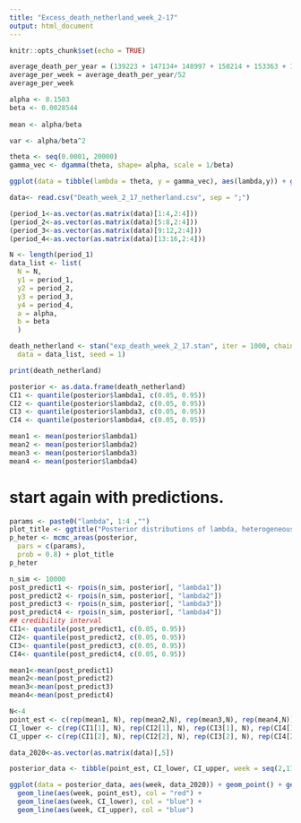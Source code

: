 ```yaml
---
title: "Excess_death_netherland_week_2-17"
output: html_document
---
```


```r
knitr::opts_chunk$set(echo = TRUE)
```

```r
average_death_per_year = (139223 + 147134+ 148997 + 150214 + 153363 + 151793)/6
average_per_week = average_death_per_year/52
average_per_week
```

```r
alpha <- 8.1503
beta <- 0.0028544
  
mean <- alpha/beta

var <- alpha/beta^2

theta <- seq(0.0001, 20000)
gamma_vec <- dgamma(theta, shape= alpha, scale = 1/beta)
```
```r
ggplot(data = tibble(lambda = theta, y = gamma_vec), aes(lambda,y)) + geom_line() + geom_vline(xintercept = average_per_week)
```

```r
data<- read.csv("Death_week_2_17_netherland.csv", sep = ";")
```

```r
(period_1<-as.vector(as.matrix(data)[1:4,2:4]))
(period_2<-as.vector(as.matrix(data)[5:8,2:4]))
(period_3<-as.vector(as.matrix(data)[9:12,2:4]))
(period_4<-as.vector(as.matrix(data)[13:16,2:4]))
```

```r
N <- length(period_1)
data_list <- list(
  N = N, 
  y1 = period_1,
  y2 = period_2,
  y3 = period_3,
  y4 = period_4,
  a = alpha,
  b = beta
  )

```

```r
death_netherland <- stan("exp_death_week_2_17.stan", iter = 1000, chains = 4,
  data = data_list, seed = 1)

```
```r
print(death_netherland)
```

```r
posterior <- as.data.frame(death_netherland)
CI1 <- quantile(posterior$lambda1, c(0.05, 0.95))
CI2 <- quantile(posterior$lambda2, c(0.05, 0.95))
CI3 <- quantile(posterior$lambda3, c(0.05, 0.95))
CI4 <- quantile(posterior$lambda4, c(0.05, 0.95))

mean1 <- mean(posterior$lambda1)
mean2 <- mean(posterior$lambda2)
mean3 <- mean(posterior$lambda3)
mean4 <- mean(posterior$lambda4)
```



# start again with predictions. 
```r
params <- paste0("lambda", 1:4 ,"")
plot_title <- ggtitle("Posterior distributions of lambda, heterogeneous model", "with medians and 80% intervals")
p_heter <- mcmc_areas(posterior, 
  pars = c(params), 
  prob = 0.8) + plot_title
p_heter
```


```r
n_sim <- 10000
post_predict1 <- rpois(n_sim, posterior[, "lambda1"])
post_predict2 <- rpois(n_sim, posterior[, "lambda2"])
post_predict3 <- rpois(n_sim, posterior[, "lambda3"])
post_predict4 <- rpois(n_sim, posterior[, "lambda4"])
## credibility interval
CI1<- quantile(post_predict1, c(0.05, 0.95))
CI2<- quantile(post_predict2, c(0.05, 0.95))
CI3<- quantile(post_predict3, c(0.05, 0.95))
CI4<- quantile(post_predict4, c(0.05, 0.95))

mean1<-mean(post_predict1)
mean2<-mean(post_predict2)
mean3<-mean(post_predict3)
mean4<-mean(post_predict4)
```


```r
N<-4
point_est <- c(rep(mean1, N), rep(mean2,N), rep(mean3,N), rep(mean4,N))
CI_lower <- c(rep(CI1[1], N), rep(CI2[1], N), rep(CI3[1], N), rep(CI4[1], N))
CI_upper <- c(rep(CI1[2], N), rep(CI2[2], N), rep(CI3[2], N), rep(CI4[2], N))
```

```r
data_2020<-as.vector(as.matrix(data)[,5])

posterior_data <- tibble(point_est, CI_lower, CI_upper, week = seq(2,17), data2020 = data["X2020"] )
```

```r
ggplot(data = posterior_data, aes(week, data_2020)) + geom_point() + geom_line(lty = 2) +
  geom_line(aes(week, point_est), col = "red") + 
  geom_line(aes(week, CI_lower), col = "blue") +
  geom_line(aes(week, CI_upper), col = "blue")
```

